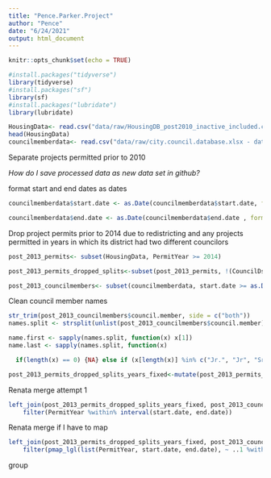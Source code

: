 ```yaml
---
title: "Pence.Parker.Project"
author: "Pence"
date: "6/24/2021"
output: html_document
---
```


```r
knitr::opts_chunk$set(echo = TRUE)
```
```r
#install.packages("tidyverse")
library(tidyverse)
#install.packages("sf")
library(sf)
#install.packages("lubridate")
library(lubridate)
```


```r
HousingData<- read.csv("data/raw/HousingDB_post2010_inactive_included.csv")
head(HousingData)
councilmemberdata<- read.csv("data/raw/city.council.database.xlsx - data.csv", strip.white=TRUE)
```
Separate projects permitted prior to 2010

*How do I save processed data as new data set in github?*

format start and end dates as dates
```r
councilmemberdata$start.date <- as.Date(councilmemberdata$start.date, format = "%m/%d/%Y")

councilmemberdata$end.date <- as.Date(councilmemberdata$end.date , format = "%m/%d/%Y")

```

Drop project permits prior to 2014 due to redistricting and any projects permitted in years in which its district had two different councilors
```r
post_2013_permits<- subset(HousingData, PermitYear >= 2014)

post_2013_permits_dropped_splits<-subset(post_2013_permits, !(CouncilDst==9 & PermitYear==2017) & !(CouncilDst==12 & PermitYear==2020) & !(CouncilDst==17 & PermitYear==2016) & !(CouncilDst==23 & PermitYear==2015) & !(CouncilDst==24 & PermitYear==2020) & !(CouncilDst==28 & PermitYear==2017) & !(CouncilDst==31 & PermitYear==2020) & !(CouncilDst==37 & PermitYear==2020) & !(CouncilDst==45 & PermitYear==2019) & !(CouncilDst==51 & PermitYear==2015))
```


```r
post_2013_councilmembers<- subset(councilmemberdata, start.date >= as.Date("2014-01-01"))
```


Clean council member names
```r
str_trim(post_2013_councilmembers$council.member, side = c("both"))
names.split <- strsplit(unlist(post_2013_councilmembers$council.member), " ")

name.first <- sapply(names.split, function(x) x[1])
name.last <- sapply(names.split, function(x)

  if(length(x) == 0) {NA} else if (x[length(x)] %in% c("Jr.", "Jr", "Sr.", "Sr")) { gsub("[[:punct:]]", "", x[length(x) - 1])} else {x[length(x)]})
```
```r
post_2013_permits_dropped_splits_years_fixed<-mutate(post_2013_permits_dropped_splits, PermitYear = lubridate::ymd(PermitYear, truncated = 2L))
```

Renata merge attempt 1
```r
left_join(post_2013_permits_dropped_splits_years_fixed, post_2013_councilmembers, by = c("CouncilDst" = "district")) %>% 
    filter(PermitYear %within% interval(start.date, end.date))
```

Renata merge if I have to map
```r
left_join(post_2013_permits_dropped_splits_years_fixed, post_2013_councilmembers, by = c("CouncilDst" = "district")) %>% 
    filter(pmap_lgl(list(PermitYear, start.date, end.date), ~ ..1 %within% interval(..2, ..3)))
```
group
